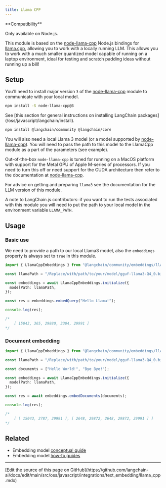 ```yaml
---
title: Llama CPP
---
```


<Tip>
**Compatibility**

Only available on Node.js.
</Tip>

This module is based on the [node-llama-cpp](https://github.com/withcatai/node-llama-cpp) Node.js bindings for [llama.cpp](https://github.com/ggerganov/llama.cpp), allowing you to work with a locally running LLM. This allows you to work with a much smaller quantized model capable of running on a laptop environment, ideal for testing and scratch padding ideas without running up a bill!

## Setup

You'll need to install major version `3` of the [node-llama-cpp](https://github.com/withcatai/node-llama-cpp) module to communicate with your local model.

```bash npm
npm install -S node-llama-cpp@3
```
<Tip>
See [this section for general instructions on installing LangChain packages](/oss/javascript/langchain/install).
</Tip>

```bash npm
npm install @langchain/community @langchain/core
```

You will also need a local Llama 3 model (or a model supported by [node-llama-cpp](https://github.com/withcatai/node-llama-cpp)). You will need to pass the path to this model to the LlamaCpp module as a part of the parameters (see example).

Out-of-the-box `node-llama-cpp` is tuned for running on a MacOS platform with support for the Metal GPU of Apple M-series of processors. If you need to turn this off or need support for the CUDA architecture then refer to the documentation at [node-llama-cpp](https://withcatai.github.io/node-llama-cpp/).

For advice on getting and preparing `llama3` see the documentation for the LLM version of this module.

A note to LangChain.js contributors: if you want to run the tests associated with this module you will need to put the path to your local model in the environment variable `LLAMA_PATH`.

## Usage

### Basic use

We need to provide a path to our local Llama3 model, also the `embeddings` property is always set to `true` in this module.

```typescript
import { LlamaCppEmbeddings } from "@langchain/community/embeddings/llama_cpp";

const llamaPath = "/Replace/with/path/to/your/model/gguf-llama3-Q4_0.bin";

const embeddings = await LlamaCppEmbeddings.initialize({
  modelPath: llamaPath,
});

const res = embeddings.embedQuery("Hello Llama!");

console.log(res);

/*
	[ 15043, 365, 29880, 3304, 29991 ]
*/
```

### Document embedding

```typescript
import { LlamaCppEmbeddings } from "@langchain/community/embeddings/llama_cpp";

const llamaPath = "/Replace/with/path/to/your/model/gguf-llama3-Q4_0.bin";

const documents = ["Hello World!", "Bye Bye!"];

const embeddings = await LlamaCppEmbeddings.initialize({
  modelPath: llamaPath,
});

const res = await embeddings.embedDocuments(documents);

console.log(res);

/*
	[ [ 15043, 2787, 29991 ], [ 2648, 29872, 2648, 29872, 29991 ] ]
*/
```

## Related

- Embedding model [conceptual guide](/oss/javascript/integrations/text_embedding)
- Embedding model [how-to guides](/oss/javascript/integrations/text_embedding)

---

<Callout icon="pen-to-square" iconType="regular">
  [Edit the source of this page on GitHub](https://github.com/langchain-ai/docs/edit/main/src/oss/javascript/integrations/text_embedding/llama_cpp.mdx)
</Callout>
